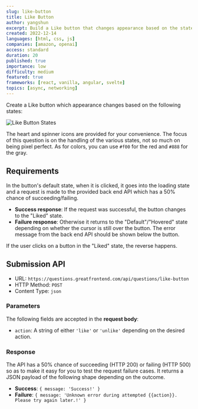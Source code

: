 ```yaml
---
slug: like-button
title: Like Button
author: yangshun
excerpt: Build a Like button that changes appearance based on the states
created: 2022-12-14
languages: [html, css, js]
companies: [amazon, openai]
access: standard
duration: 20
published: true
importance: low
difficulty: medium
featured: true
frameworks: [react, vanilla, angular, svelte]
topics: [async, networking]
---
```


Create a Like button which appearance changes based on the following states:

![Like Button States](/img/questions/like-button/like-button-states.png)

The heart and spinner icons are provided for your convenience. The focus of this question is on the handling of the various states, not so much on being pixel perfect. As for colors, you can use `#f00` for the red and `#888` for the gray.

## Requirements

In the button's default state, when it is clicked, it goes into the loading state and a request is made to the provided back end API which has a 50% chance of succeeding/failing.

- **Success response**: If the request was successful, the button changes to the "Liked" state.
- **Failure response**: Otherwise it returns to the "Default"/"Hovered" state depending on whether the cursor is still over the button. The error message from the back end API should be shown below the button.

If the user clicks on a button in the "Liked" state, the reverse happens.

## Submission API

- URL: `https://questions.greatfrontend.com/api/questions/like-button`
- HTTP Method: `POST`
- Content Type: `json`

### Parameters

The following fields are accepted in the **request body**:

- `action`: A string of either `'like'` or `'unlike'` depending on the desired action.

### Response

The API has a 50% chance of succeeding (HTTP 200) or failing (HTTP 500) so as to make it easy for you to test the request failure cases. It returns a JSON payload of the following shape depending on the outcome.

- **Success**: `{ message: 'Success!' }`
- **Failure**: `{ message: 'Unknown error during attempted {{action}}. Please try again later.!' }`
